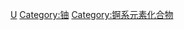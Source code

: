 {{Commonscat|Uranium compounds}}

[[Category:依元素分類的化合物|U]]
[[Category:铀|Category:铀]]
[[Category:锕系元素化合物|Category:锕系元素化合物]]